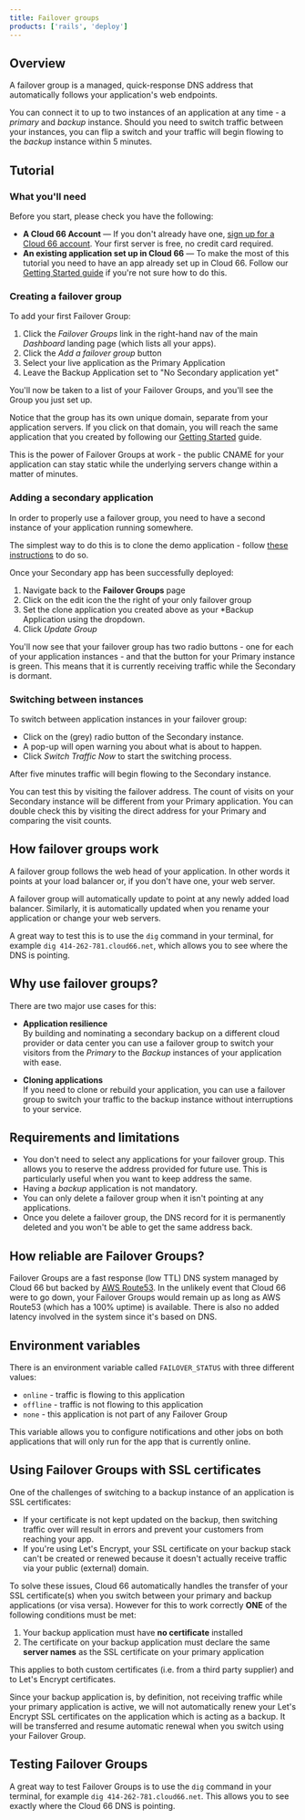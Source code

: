 ```yaml
---
title: Failover groups
products: ['rails', 'deploy']
---
```


## Overview

A failover group is a managed, quick-response DNS address that automatically follows your application's web endpoints. 

You can connect it to up to two instances of an application at any time - a _primary_ and _backup_ instance. Should you need to switch traffic between your instances, you can flip a switch and your traffic will begin flowing to the _backup_ instance within 5 minutes.

## Tutorial

### What you'll need

Before you start, please check you have the following:

* **A Cloud 66 Account** &mdash; If you don't already have one, [sign up for a Cloud 66 account](https://app.cloud66.com/users/sign_up). Your first server is free, no credit card required.
* **An existing application set up in Cloud 66** &mdash; To make the most of this tutorial you need to have an app already set up in Cloud 66. Follow our [Getting Started guide](/:product/:version?/getting-started/deploy-your-first-app) if you're not sure how to do this.

### Creating a failover group

To add your first Failover Group:

1. Click the *Failover Groups* link in the right-hand nav of the main *Dashboard* landing page (which lists all your apps). 
2. Click the *Add a failover group* button
3. Select your live application as the Primary Application
4. Leave the Backup Application set to "No Secondary application yet"

You'll now be taken to a list of your Failover Groups, and you'll see the Group you just set up. 

Notice that the group has its own unique domain, separate from your application servers. If you click on that domain, you will reach the same application that you created by following our [Getting Started](/:product/:version?/getting-started/deploy-your-first-app) guide. 

This is the power of Failover Groups at work - the public CNAME for your application can stay static while the underlying servers change within a matter of minutes.

### Adding a secondary application

In order to properly use a failover group, you need to have a second instance of your application running somewhere. 

The simplest way to do this is to clone the demo application - follow [these instructions](/:product/:version?/cloud-66-101/adding-updating-deleting#clone-an-application) to do so. 

Once your Secondary app has been successfully deployed:

1. Navigate back to the **Failover Groups** page
2. Click on the edit icon the the right of your only failover group
3. Set the clone application you created above as your *Backup Application using the dropdown.
4. Click *Update Group*

You'll now see that your failover group has two radio buttons - one for each of your application instances -  and that the button for your Primary instance is green. This means that it is currently receiving traffic while the Secondary is dormant. 

### Switching between instances

To switch between application instances in your failover group: 

* Click on the (grey) radio button of the Secondary instance. 
* A pop-up will open warning you about what is about to happen. 
* Click *Switch Traffic Now* to start the switching process.

After five minutes traffic will begin flowing to the Secondary instance. 

You can test this by visiting the failover address. The count of visits on your Secondary instance will be different from your Primary application. You can double check this by visiting the direct address for your Primary and comparing the visit counts. 

## How failover groups work

A failover group follows the web head of your application. In other words it points at your load balancer or, if you don't have one, your web server.

A failover group will automatically update to point at any newly added load balancer. Similarly, it is automatically updated when you rename your application or change your web servers.

A great way to test this is to use the `dig` command in your terminal, for example `dig 414-262-781.cloud66.net`, which allows you to see where the DNS is pointing.

## Why use failover groups?

There are two major use cases for this:

- **Application resilience**  
 By building and nominating a secondary backup on a different cloud provider or data center you can use a failover group to switch your visitors from the _Primary_ to the _Backup_ instances of your application with ease.
 
- **Cloning applications**  
 If you need to clone or rebuild your application, you can use a failover group to switch your traffic to the backup instance without interruptions to your service.

## Requirements and limitations

- You don't need to select any applications for your failover group. This allows you to reserve the address provided for future use. This is particularly useful when you want to keep address the same.
- Having a _backup_ application is not mandatory.
- You can only delete a failover group when it isn't pointing at any applications.
- Once you delete a failover group, the DNS record for it is permanently deleted and you won't be able to get the same address back.

## How reliable are Failover Groups?

Failover Groups are a fast response (low TTL) DNS system managed by Cloud 66 but backed by [AWS Route53](https://aws.amazon.com/route53/). In the unlikely event that Cloud 66 were to go down, your Failover Groups would remain up as long as AWS Route53 (which has a 100% uptime) is available. There is also no added latency involved in the system since it's based on DNS.
 
## Environment variables

There is an environment variable called `FAILOVER_STATUS` with three different values:

* `online` - traffic is flowing to this application
* `offline` - traffic is not flowing to this application
* `none` - this application is not part of any Failover Group

This variable allows you to configure notifications and other jobs on both applications that will only run for the app that is currently online.

## Using Failover Groups with SSL certificates

One of the challenges of switching to a backup instance of an application is SSL certificates: 

- If your certificate is not kept updated on the backup, then switching traffic over will result in errors and prevent your customers from reaching your app.
- If you're using Let's Encrypt, your SSL certificate on your backup stack can't be created or renewed because it doesn't actually receive traffic via your public (external) domain.

To solve these issues, Cloud 66 automatically handles the transfer of your SSL certificate(s) when you switch between your primary and backup applications (or visa versa). However for this to work correctly **ONE** of the following conditions must be met:

1. Your backup application must have **no certificate** installed 
2. The certificate on your backup application must declare the same **server names** as the SSL certificate on your primary application

This applies to both custom certificates (i.e. from a third party supplier) and to Let's Encrypt certificates.

<Callout type="info" title="SSL certs are not renewed on backup apps">
Since your backup application is, by definition, not receiving traffic while your primary application is active, we will not automatically renew your Let's Encrypt SSL certificates on the application which is acting as a backup. It will be transferred and resume automatic renewal when you switch using your Failover Group.
</Callout>

## Testing Failover Groups

A great way to test Failover Groups is to use the `dig` command in your terminal, for example `dig 414-262-781.cloud66.net`. This allows you to see exactly where the Cloud 66 DNS is pointing.